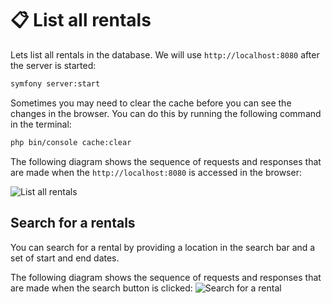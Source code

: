 # 📋 List all rentals

Lets list all rentals in the database. We will use `http://localhost:8080` after the server is started:
```bash
symfony server:start
```

Sometimes you may need to clear the cache before you can see the changes in the browser. You can do this by running the following command in the terminal:
```bash
php bin/console cache:clear
```

The following diagram shows the sequence of requests and responses that are made when the `http://localhost:8080` is accessed in the browser:

![List all rentals](../../static/img/list-rentals.png)

## Search for a rentals

You can search for a rental by providing a location in the search bar and a set of start and end dates.

The following diagram shows the sequence of requests and responses that are made when the search button is clicked:
![Search for a rental](../../static/img/search-rentals.png)